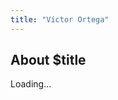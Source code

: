 ```yaml
---
title: "Víctor Ortega"
---
```


## About $title

<div id="professorInfo">Loading...</div>

<script>
const professorId = "victor-ortega";

Promise.all([
  fetch("../data/professors.json").then(res => res.json()),
  fetch("../data/centers.json").then(res => res.json())
])
.then(([professors, centers]) => {
  const prof = professors.find(p => p.id === professorId);
  if (!prof) {
    document.getElementById("professorInfo").innerHTML = "<p>Professor not found.</p>";
    return;
  }

  const centerData = (prof.center_ids || []).map(cid =>
    centers.find(c => c.id === cid)
  ).filter(c => c);

  document.getElementById("professorInfo").innerHTML = `
    <p>$${prof.bio || "No biography available."}</p>

    <h3>Languages Spoken</h3>
    <ul>$${(prof.languages || []).map(l => `<li>$${l}</li>`).join("")}</ul>

    <h3>Teaches At</h3>
    <ul>
      $${centerData.map(c => 
        `<li><a href="../centers/$${c.page.split("/").pop()}">$${c.name}</a> ($${c.city})</li>`
      ).join("")}
    </ul>
  `;
})
.catch(err => {
  console.error(err);
  document.getElementById("professorInfo").innerHTML = "<p>Error loading data.</p>";
});
</script>

